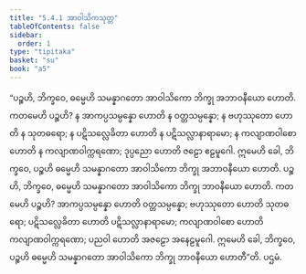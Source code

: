 ```yaml
---
title: "5.4.1 အာဝါသိကသုတ္တ"
tableOfContents: false
sidebar:
  order: 1
type: "tipitaka"
basket: "su"
book: "a5"
---
```



<DynamicBreadcrumb />

<Division number="231" book="a5">

<Paragraph number="1289" book="a5">
“ပဉ္စဟိ, ဘိက္ခဝေ, ဓမ္မေဟိ သမန္နာဂတော အာဝါသိကော ဘိက္ခု အဘာဝနီယော ဟောတိ. ကတမေဟိ ပဉ္စဟိ? န အာကပ္ပသမ္ပန္နော ဟောတိ န ဝတ္တသမ္ပန္နော; န ဗဟုဿုတော ဟောတိ န သုတဓရော; န ပဋိသလ္လေခိတာ ဟောတိ န ပဋိသလ္လာနာရာမော; န ကလျာဏဝါစော ဟောတိ န ကလျာဏဝါက္ကရဏော; ဒုပ္ပညော ဟောတိ ဇဠော ဧဠမူဂေါ. ဣမေဟိ ခေါ, ဘိက္ခဝေ, ပဉ္စဟိ ဓမ္မေဟိ သမန္နာဂတော အာဝါသိကော ဘိက္ခု အဘာဝနီယော ဟောတိ.
</Paragraph>

<Paragraph number="1290" book="a5">
ပဉ္စဟိ, ဘိက္ခဝေ, ဓမ္မေဟိ သမန္နာဂတော အာဝါသိကော ဘိက္ခု ဘာဝနီယော ဟောတိ. ကတမေဟိ ပဉ္စဟိ? အာကပ္ပသမ္ပန္နော ဟောတိ ဝတ္တသမ္ပန္နော; ဗဟုဿုတော ဟောတိ သုတဓရော; ပဋိသလ္လေခိတာ ဟောတိ ပဋိသလ္လာနာရာမော; ကလျာဏဝါစော ဟောတိ ကလျာဏဝါက္ကရဏော; ပညဝါ ဟောတိ အဇဠော အနေဠမူဂေါ. ဣမေဟိ ခေါ, ဘိက္ခဝေ, ပဉ္စဟိ ဓမ္မေဟိ သမန္နာဂတော အာဝါသိကော ဘိက္ခု ဘာဝနီယော ဟောတီ”တိ.

</Paragraph>
</Division>

<Paragraph number="1291" type="center" book="a5">
ပဌမံ.
</Paragraph>